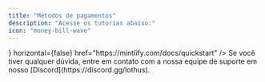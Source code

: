 ```yaml
---
title: "Métodos de pagamentos"
description: "Acesse os tutorias abaixo:"
icon: "money-bill-wave"
---
```


<CardGroup cols="1">
  <Card
    title="Mercado Pago"
    icon={
      <img src="https://cdn.lothusshop.com.br/uploads/upload-icon-mercadopago.svg" </img>
    }
    horizontal={false}
    href="https://mintlify.com/docs/quickstart"
  />
</CardGroup>

<CardGroup cols="1">
  <Card title="PIX" icon="pix" horizontal href="https://mintlify.com/docs/quickstart">
   
  </Card>
</CardGroup>

<CardGroup cols="1">
  <Card title="Stripe" icon="stripe" horizontal href="https://mintlify.com/docs/quickstart">
    
  </Card>
</CardGroup>

<Info>
  Se você tiver qualquer dúvida, entre em contato com a nossa equipe de suporte em nosso [Discord](https://discord.gg/lothus).
</Info>